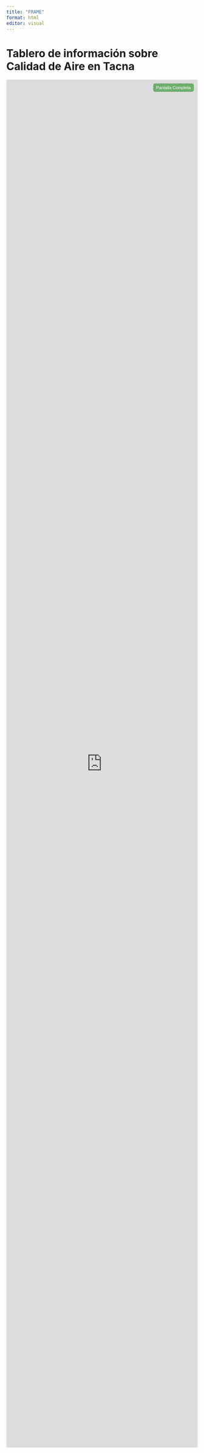 ```yaml
---
title: "FRAME"
format: html
editor: visual
---
```


# Tablero de información sobre Calidad de Aire en Tacna

<style>
.shareagain {
  min-width: 300px;
  margin: 1em auto;
  max-width: 100%;
  position: relative; /* Para posicionar el botón en relación al contenedor */
}

.shareagain iframe {
  width: 100%;
  height: 90vh; /* Ajusta según sea necesario */
  border: 0;
  transition: all 0.3s ease; /* Añade una transición suave al cambiar el tamaño */
}

.fullscreen-button {
  position: absolute;
  top: 10px;
  right: 10px;
  padding: 5px 8px; /* Tamaño más pequeño */
  background-color: rgba(0, 128, 0, 0.5); /* Verde oscuro con 50% de transparencia */
  color: white;
  border: none;
  border-radius: 5px;
  cursor: pointer;
  z-index: 10; /* Asegura que el botón esté sobre el iframe */
  font-size: 0.8em; /* Tamaño de fuente más pequeño */
}

.fullscreen-button:hover {
  background-color: rgba(0, 100, 0, 0.7); /* Color más oscuro al pasar el ratón */
}

/* Estilos responsivos */
@media (max-width: 600px) {
  .fullscreen-button {
    top: 5px; /* Ajusta la posición en móviles */
    right: 5px; /* Ajusta la posición en móviles */
    padding: 4px 6px; /* Tamaño aún más pequeño */
    font-size: 0.7em; /* Ajuste de tamaño de fuente en móviles */
  }
}
</style>

<div class="shareagain" data-exeternal="1">
  <button class="fullscreen-button" onclick="toggleFullscreen()">Pantalla Completa</button>
  <iframe id="myIframe" src="https://bryan1qr.github.io/MESOMI/#datos-del-2024" loading="lazy" allowfullscreen></iframe>
</div>

<script>
function toggleFullscreen() {
  const iframe = document.getElementById('myIframe');

  if (document.fullscreenElement) {
    document.exitFullscreen();
  } else {
    iframe.requestFullscreen().catch(err => {
      console.log(`Error al intentar entrar en pantalla completa: ${err.message}`);
    });
  }
}
</script>
